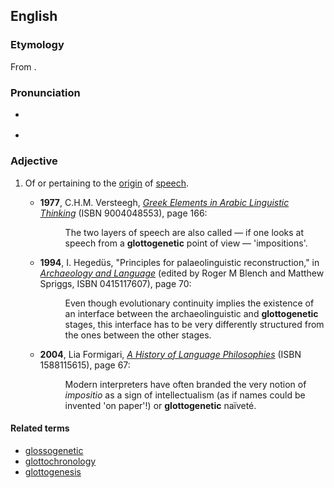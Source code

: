 ==English==

===Etymology===
From {{prefix|glotto|genetic|lang=en}}.

===Pronunciation===
* {{a|US}} {{IPA|ˌɡlɒt.oʊ.dʒəˈnɛt.ɪk|lang=en}}
* {{rhymes|ɛtɪk|lang=en}}

===Adjective===
{{en-adj|-}}

# {{label|en|philosophy}} Of or pertaining to the [[origin]] of [[speech]].
#* '''1977''', C.H.M. Versteegh, [http://books.google.com/books?id=-4MeAAAAIAAJ ''Greek Elements in Arabic Linguistic Thinking''] (ISBN 9004048553), page 166:
#*: The two layers of speech are also called — if one looks at speech from a '''glottogenetic''' point of view — 'impositions'.
#* '''1994''', I. Hegedüs, "Principles for palaeolinguistic reconstruction," in [http://books.google.com/books?id=mqKrB5_6EtsC ''Archaeology and Language''] (edited by Roger M Blench and Matthew Spriggs, ISBN 0415117607), page 70:
#*: Even though evolutionary continuity implies the existence of an interface between the archaeolinguistic and '''glottogenetic''' stages, this interface has to be very differently structured from the ones between the other stages.
#* '''2004''', Lia Formigari, [http://books.google.com/books?id=yXHjuThPHjEC ''A History of Language Philosophies''] (ISBN 1588115615), page 67:
#*: Modern interpreters have often branded the very notion of ''impositio'' as a sign of intellectualism (as if names could be invented 'on paper'!) or '''glottogenetic''' naïveté.

====Related terms====
* [[glossogenetic]]
* [[glottochronology]]
* [[glottogenesis]]